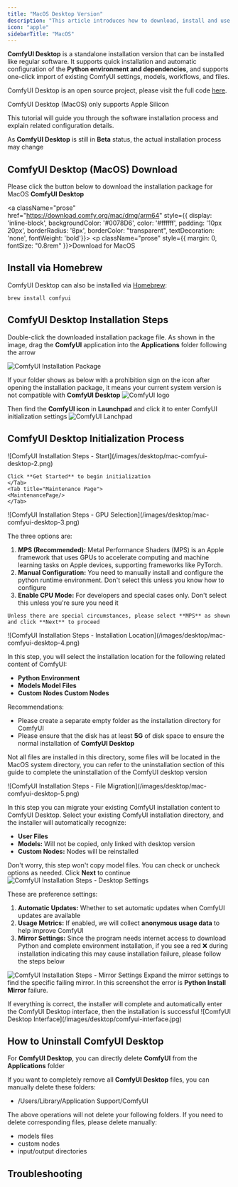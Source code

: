 ```yaml
---
title: "MacOS Desktop Version"
description: "This article introduces how to download, install and use ComfyUI Desktop for MacOS"
icon: "apple"
sidebarTitle: "MacOS"
---
```



**ComfyUI Desktop** is a standalone installation version that can be installed like regular software.
It supports quick installation and automatic configuration of the **Python environment and dependencies**, and supports one-click import of existing ComfyUI settings, models, workflows, and files.

ComfyUI Desktop is an open source project, please visit the full code [here](https://github.com/Comfy-Org/desktop).

<Note>ComfyUI Desktop (MacOS) only supports Apple Silicon</Note>

This tutorial will guide you through the software installation process and explain related configuration details.

<Warning>As **ComfyUI Desktop** is still in **Beta** status, the actual installation process may change</Warning>

## ComfyUI Desktop (MacOS) Download

Please click the button below to download the installation package for MacOS **ComfyUI Desktop**

<a className="prose" href="https://download.comfy.org/mac/dmg/arm64" style={{ display: 'inline-block', backgroundColor: '#0078D6', color: '#ffffff', padding: '10px 20px', borderRadius: '8px', borderColor: "transparent", textDecoration: 'none', fontWeight: 'bold'}}>
    <p className="prose" style={{ margin: 0, fontSize: "0.8rem" }}>Download for MacOS</p>
</a>

## Install via Homebrew

ComfyUI Desktop can also be installed via [Homebrew](https://brew.sh/):

```
brew install comfyui
```

## ComfyUI Desktop Installation Steps

Double-click the downloaded installation package file. As shown in the image, drag the **ComfyUI** application into the **Applications** folder following the arrow

![ComfyUI Installation Package](/images/desktop/mac-comfyui-desktop-0.png)

If your folder shows as below with a prohibition sign on the icon after opening the installation package, it means your current system version is not compatible with **ComfyUI Desktop**
![ComfyUI logo](/images/desktop/mac-comfyui-desktop-0-1.png)

Then find the **ComfyUI icon** in **Launchpad** and click it to enter ComfyUI initialization settings
![ComfyUI Lanchpad](/images/desktop/mac-comfyui-desktop-1.jpg)

## ComfyUI Desktop Initialization Process

<Steps>
  <Step title="Start Screen">

  <Tabs>
    <Tab title="Normal Start">
    ![ComfyUI Installation Steps - Start](/images/desktop/mac-comfyui-desktop-2.png)

    Click **Get Started** to begin initialization
    </Tab>
    <Tab title="Maintenance Page">
    <MaintenancePage/>
    </Tab>
  </Tabs>

  </Step>
  <Step title="Select GPU">
  ![ComfyUI Installation Steps - GPU Selection](/images/desktop/mac-comfyui-desktop-3.png)

   The three options are:
   1. **MPS (Recommended):** Metal Performance Shaders (MPS) is an Apple framework that uses GPUs to accelerate computing and machine learning tasks on Apple devices, supporting frameworks like PyTorch.
   2. **Manual Configuration:** You need to manually install and configure the python runtime environment. Don't select this unless you know how to configure
   3. **Enable CPU Mode:** For developers and special cases only. Don't select this unless you're sure you need it
    
    Unless there are special circumstances, please select **MPS** as shown and click **Next** to proceed
  </Step>
  <Step title="Install location">
  ![ComfyUI Installation Steps - Installation Location](/images/desktop/mac-comfyui-desktop-4.png)

  In this step, you will select the installation location for the following related content of ComfyUI:
  - **Python Environment**
  - **Models Model Files**
  - **Custom Nodes Custom Nodes**

  Recommendations:
  - Please create a separate empty folder as the installation directory for ComfyUI
  - Please ensure that the disk has at least **5G** of disk space to ensure the normal installation of **ComfyUI Desktop**
  
  <Note>Not all files are installed in this directory, some files will be located in the MacOS system directory, you can refer to the uninstallation section of this guide to complete the uninstallation of the ComfyUI desktop version</Note>

  </Step>
  <Step title="Migrate from Existing Installation (Optional)">
  ![ComfyUI Installation Steps - File Migration](/images/desktop/mac-comfyui-desktop-5.png)

  In this step you can migrate your existing ComfyUI installation content to ComfyUI Desktop. Select your existing ComfyUI installation directory, and the installer will automatically recognize:
  - **User Files**
  - **Models:** Will not be copied, only linked with desktop version
  - **Custom Nodes:** Nodes will be reinstalled

  Don't worry, this step won't copy model files. You can check or uncheck options as needed. Click **Next** to continue
  </Step>
  <Step title="Desktop Settings">
  ![ComfyUI Installation Steps - Desktop Settings](/images/desktop/mac-comfyui-desktop-6.png)

   These are preference settings:
   1. **Automatic Updates:** Whether to set automatic updates when ComfyUI updates are available
   2. **Usage Metrics:** If enabled, we will collect **anonymous usage data** to help improve ComfyUI
   3. **Mirror Settings:** Since the program needs internet access to download Python and complete environment installation, if you see a red ❌ during installation indicating this may cause installation failure, please follow the steps below

   ![ComfyUI Installation Steps - Mirror Settings](/images/desktop/mac-comfyui-desktop-7.png)
   Expand the mirror settings to find the specific failing mirror. In this screenshot the error is **Python Install Mirror** failure.

  <MirrorLinks/>  
  
  </Step>
  <Step title="Complete the installation">
  If everything is correct, the installer will complete and automatically enter the ComfyUI Desktop interface, then the installation is successful
  ![ComfyUI Desktop Interface](/images/desktop/comfyui-interface.jpg)
  </Step>
</Steps>

<FirstGeneration/>
<UpdateComfyui/>
<ExternalModelsDesktop/>
<DesktopVenv command="source .venv/bin/activate"/>

## How to Uninstall ComfyUI Desktop

For **ComfyUI Desktop**, you can directly delete **ComfyUI** from the **Applications** folder

If you want to completely remove all **ComfyUI Desktop** files, you can manually delete these folders:
- /Users/Library/Application Support/ComfyUI

The above operations will not delete your following folders. If you need to delete corresponding files, please delete manually:
- models files
- custom nodes
- input/output directories

## Troubleshooting

<TroubleshootingGpt/>
<TroubleshootingFeedback
log_path="~/Library/Logs/ComfyUI"
config_path="~/Library/Application Support/ComfyUI"
/>
